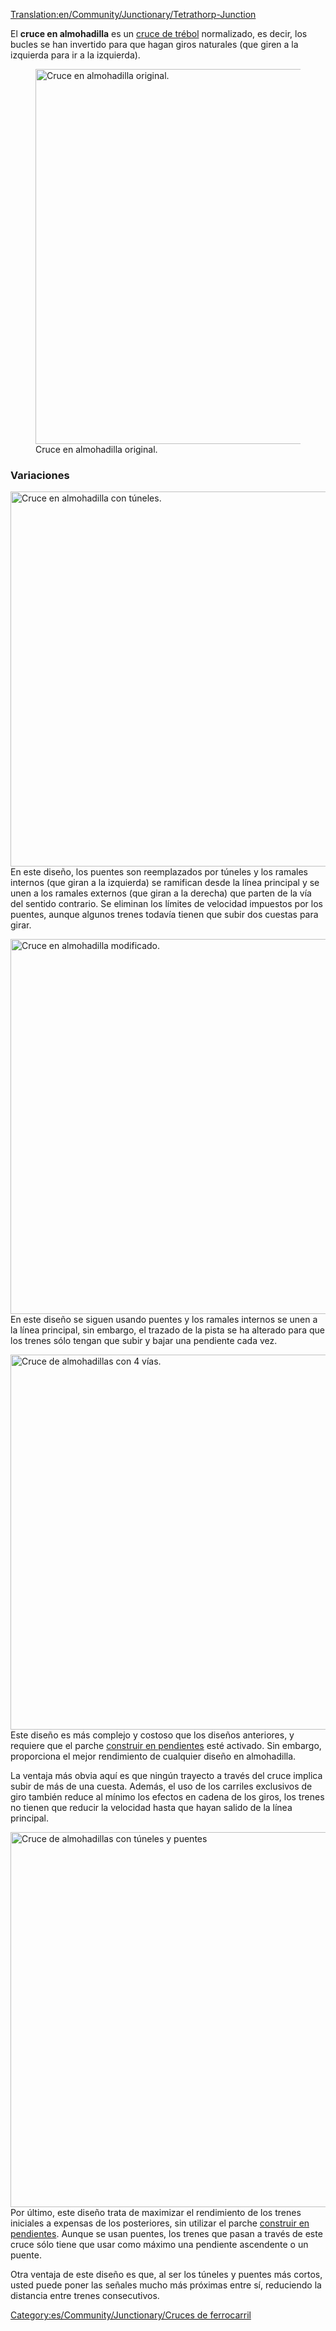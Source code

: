 [[Translation:en/Community/Junctionary/Tetrathorp-Junction]]

{{es/Community/Junctionary/Menú de Cruces}}
El '''cruce en almohadilla''' es un [[es/Community/Junctionary/Cruce de trébol|cruce de trébol]] normalizado, es decir, los bucles se han invertido para que hagan giros naturales (que giren a la izquierda para ir a la izquierda).

[[File:en/Community/Junctionary/Ttj-orig.png|none|thumb|600px|Cruce en almohadilla original.]]

{{es/Community/Junctionary/Criterios sobre cruces|Moderado|3|1|2|2|1|1|1|1|0|0|0||Los trenes averiados solo afectan una vía.|
*Al comienzo del juego, los trenes tienen que reducir la velocidad para subir pendientes, debido a la falta de potencia del motor.
*Más adelante en el juego, los trenes tienen que frenar porque los puentes tienen límites de velocidad.
*Área: 18 x 18
}}

===Variaciones===
[[File:en/Community/Junctionary/Ttj-tun.png|none|thumb|600px|Cruce en almohadilla con túneles.]]
En este diseño, los puentes son reemplazados por túneles y los ramales internos (que giran a la izquierda) se ramifican desde la línea principal y se unen a los ramales externos (que giran a la derecha) que parten de la vía del sentido contrario. Se eliminan los límites de velocidad impuestos por los puentes, aunque algunos trenes todavía tienen que subir dos cuestas para girar.

[[File:en/Community/Junctionary/Tfj-mod.png|none|thumb|600px|Cruce en almohadilla modificado.]]
En este diseño se siguen usando puentes y los ramales internos se unen a la línea principal, sin embargo, el trazado de la pista se ha alterado para que los trenes sólo tengan que subir y bajar una pendiente cada vez.

[[File:en/Community/Junctionary/Ttj-3rd.png|none|thumb|600px|Cruce de almohadillas con 4 vías.]]
Este diseño es más complejo y costoso que los diseños anteriores, y requiere que el parche [[es/Archive/Manual/Settings/Construir en pendientes|construir en pendientes]] esté activado. Sin embargo, proporciona el mejor rendimiento de cualquier diseño en almohadilla.

La ventaja más obvia aquí es que ningún trayecto a través del cruce implica subir de más de una cuesta. Además, el uso de los carriles exclusivos de giro también reduce al mínimo los efectos en cadena de los giros, los trenes no tienen que reducir la velocidad hasta que hayan salido de la línea principal.


[[File:en/Community/Junctionary/Ttj-cire1285.png|none|thumb|600px|Cruce de almohadillas con túneles y puentes]]
Por último, este diseño trata de maximizar el rendimiento de los trenes iniciales a expensas de los posteriores, sin utilizar el parche [[es/Archive/Manual/Settings/Construir en pendientes|construir en pendientes]]. Aunque se usan puentes, los trenes que pasan a través de este cruce sólo tiene que usar como máximo una pendiente ascendente o un puente.

Otra ventaja de este diseño es que, al ser los túneles y puentes más cortos, usted puede poner las señales mucho más próximas entre sí, reduciendo la distancia entre trenes consecutivos.

[[Category:es/Community/Junctionary/Cruces de ferrocarril]]